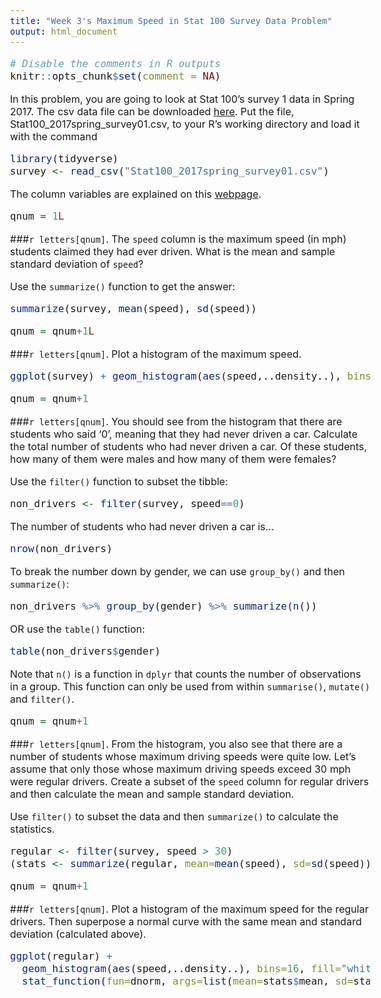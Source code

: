 ```yaml
---
title: "Week 3's Maximum Speed in Stat 100 Survey Data Problem"
output: html_document
---
```

<!-- Make the font size bigger... easier for my eyes -->
<style type="text/css">

body, td {
   font-size: 16px;
}
code.r{
  font-size: 16px;
}
pre {
  font-size: 16px
}
.boxed {
  border: 1px solid black;
  padding: 5px;
} 
</style>

```r
# Disable the comments in R outputs
knitr::opts_chunk$set(comment = NA)
```

In this problem, you are going to look at Stat 100's survey 1 data in Spring 2017. The csv data file can be downloaded <a href="Stat100_2017spring_survey01.csv" target="_blank">here</a>. Put the file, Stat100_2017spring_survey01.csv, to your R's working directory and load it with the command
```r
library(tidyverse)
survey <- read_csv("Stat100_2017spring_survey01.csv")
```
The column variables are explained on this <a href="../data/Stat100_2017spring_survey01.html" target="_blank">webpage</a>. 

```r
qnum = 1L
```


###`r letters[qnum]`. The `speed` column is the maximum speed (in mph) students claimed they had ever driven. What is the mean and sample standard deviation of `speed`?

Use the `summarize()` function to get the answer:
```r
summarize(survey, mean(speed), sd(speed))
```

```r
qnum = qnum+1L
```

###`r letters[qnum]`. Plot a histogram of the maximum speed. 

```r
ggplot(survey) + geom_histogram(aes(speed,..density..), bins=16, fill="white", color="black")
```

```r
qnum = qnum+1
```
###`r letters[qnum]`. You should see from the histogram that there are students who said '0', meaning that they had never driven a car. Calculate the total number of students who had never driven a car. Of these students, how many of them were males and how many of them were females?

Use the `filter()` function to subset the tibble:
```r
non_drivers <- filter(survey, speed==0)
```
The number of students who had never driven a car is...
```r
nrow(non_drivers)
```
To break the number down by gender, we can use `group_by()` and then `summarize()`:
```r
non_drivers %>% group_by(gender) %>% summarize(n())
```
OR use the `table()` function:
```r
table(non_drivers$gender)
```
Note that `n()` is a function in `dplyr` that counts the number of observations in a group. This function can only be used from within `summarise()`, `mutate()` and `filter()`.

```r
qnum = qnum+1
```
###`r letters[qnum]`. From the histogram, you also see that there are a number of students whose maximum driving speeds were quite low. Let's assume that only those whose maximum driving speeds exceed 30 mph were regular drivers. Create a subset of the `speed` column for regular drivers and then calculate the mean and sample standard deviation. 

Use `filter()` to subset the data and then `summarize()` to calculate the statistics.
```r
regular <- filter(survey, speed > 30)
(stats <- summarize(regular, mean=mean(speed), sd=sd(speed)))
```

```r
qnum = qnum+1
```
###`r letters[qnum]`. Plot a histogram of the maximum speed for the regular drivers. Then superpose a normal curve with the same mean and standard deviation (calculated above). 

```r
ggplot(regular) + 
  geom_histogram(aes(speed,..density..), bins=16, fill="white", color="black") + 
  stat_function(fun=dnorm, args=list(mean=stats$mean, sd=stats$sd), color="red")
```


<br /><br /><br />

